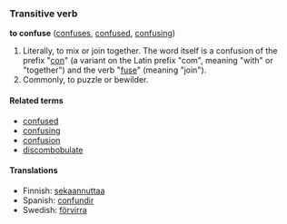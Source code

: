 ===Transitive verb===
'''to confuse''' ([[confuses]], [[confused]], [[confusing]])
#Literally, to mix or join together. The word itself is a confusion of the prefix "[[con]]" (a variant on the Latin prefix "com", meaning "with" or "together") and the verb "[[fuse]]" (meaning "join"). 
#Commonly, to puzzle or bewilder. 
====Related terms====
*[[confused]]
*[[confusing]]
*[[confusion]]
*[[discombobulate]]

====Translations====
*Finnish: [[sekaannuttaa]]
*Spanish: [[confundir]]
*Swedish: [[förvirra]]